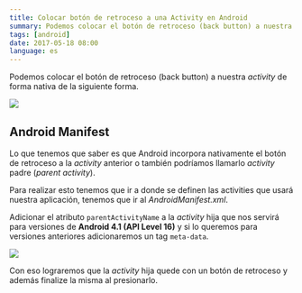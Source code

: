 ```yaml
---
title: Colocar botón de retroceso a una Activity en Android
summary: Podemos colocar el botón de retroceso (back button) a nuestra Activity de forma nativa de la siguiente forma.
tags: [android]
date: 2017-05-18 08:00
language: es
---
```


Podemos colocar el botón de retroceso (back button) a nuestra _activity_ de forma nativa de la siguiente forma.

![](https://firebasestorage.googleapis.com/v0/b/maksha-41f4f.appspot.com/o/labs%2Fandroid-boton-retroceso-activity%2Fback1.png?alt=media&token=e109c544-b6ae-4956-aff9-a8745ff64456)

## Android Manifest

Lo que tenemos que saber es que Android incorpora nativamente el botón de retroceso a la *activity* anterior o también podríamos llamarlo *activity* padre (*parent activity*).

Para realizar esto tenemos que ir a donde se definen las activities que usará nuestra aplicación, tenemos que ir al _AndroidManifest.xml_.

Adicionar el atributo `parentActivityName` a la _activity_ hija que nos servirá para versiones de __Android 4.1 (API Level 16)__ y si lo queremos para versiones anteriores adicionaremos un tag `meta-data`.

![](https://firebasestorage.googleapis.com/v0/b/maksha-41f4f.appspot.com/o/labs%2Fandroid-boton-retroceso-activity%2Fback2.png?alt=media&token=ddc7e178-a7b6-4f25-80e3-2eca2396beb2)

Con eso lograremos que la *activity* hija quede con un botón de retroceso y además finalize la misma al presionarlo.
